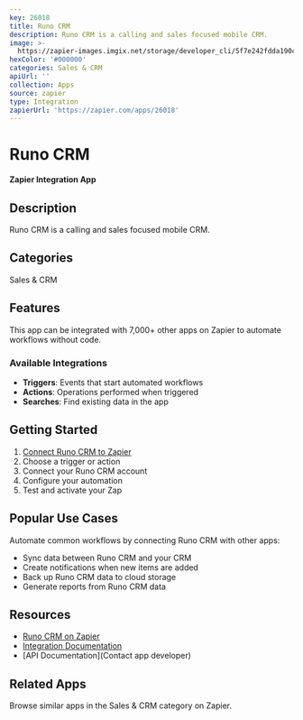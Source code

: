 ```yaml
---
key: 26018
title: Runo CRM
description: Runo CRM is a calling and sales focused mobile CRM.
image: >-
  https://zapier-images.imgix.net/storage/developer_cli/5f7e242fdda190c60fc3f223ee58fb53.png?auto=format%2Ccompress&ixlib=python-3.0.0&q=50
hexColor: '#000000'
categories: Sales & CRM
apiUrl: ''
collection: Apps
source: zapier
type: Integration
zapierUrl: 'https://zapier.com/apps/26018'
---
```

# Runo CRM

**Zapier Integration App**

## Description

Runo CRM is a calling and sales focused mobile CRM.

## Categories

Sales & CRM

## Features

This app can be integrated with 7,000+ other apps on Zapier to automate workflows without code.

### Available Integrations

- **Triggers**: Events that start automated workflows
- **Actions**: Operations performed when triggered
- **Searches**: Find existing data in the app

## Getting Started

1. [Connect Runo CRM to Zapier](https://zapier.com/apps/26018)
2. Choose a trigger or action
3. Connect your Runo CRM account
4. Configure your automation
5. Test and activate your Zap

## Popular Use Cases

Automate common workflows by connecting Runo CRM with other apps:

- Sync data between Runo CRM and your CRM
- Create notifications when new items are added
- Back up Runo CRM data to cloud storage
- Generate reports from Runo CRM data

## Resources

- [Runo CRM on Zapier](https://zapier.com/apps/26018)
- [Integration Documentation](https://zapier.com/apps/26018/integrations)
- [API Documentation](Contact app developer)

## Related Apps

Browse similar apps in the Sales & CRM category on Zapier.
